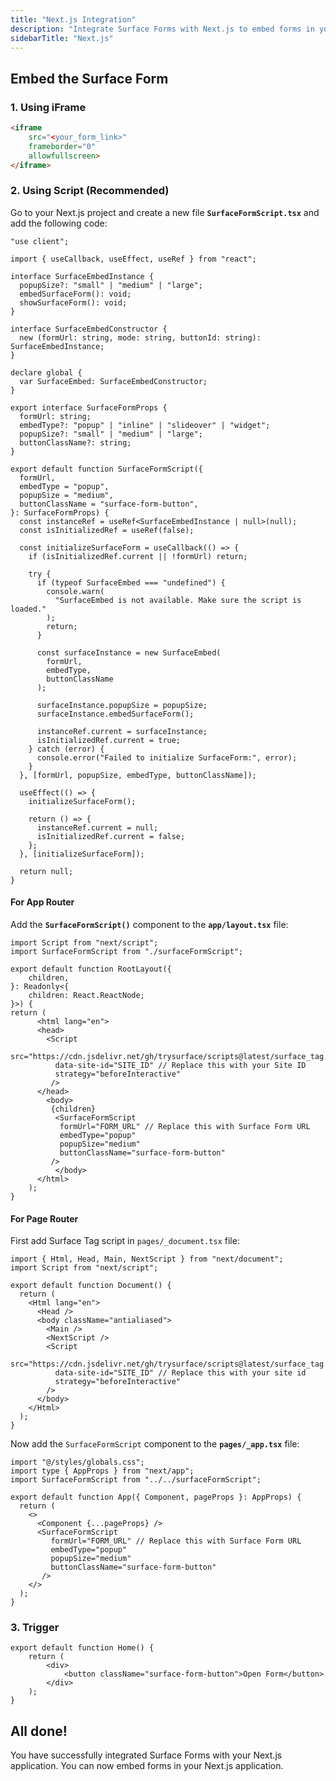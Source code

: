 ```yaml
---
title: "Next.js Integration"
description: "Integrate Surface Forms with Next.js to embed forms in your Next.js application"
sidebarTitle: "Next.js"
---
```


## Embed the Surface Form

### 1. Using iFrame

```html
<iframe
    src="<your_form_link>"
    frameborder="0"
    allowfullscreen>
</iframe>
```

### 2. Using Script (Recommended)

Go to your Next.js project and create a new file **`SurfaceFormScript.tsx`** and add the following code:

```tsx
"use client";

import { useCallback, useEffect, useRef } from "react";

interface SurfaceEmbedInstance {
  popupSize?: "small" | "medium" | "large";
  embedSurfaceForm(): void;
  showSurfaceForm(): void;
}

interface SurfaceEmbedConstructor {
  new (formUrl: string, mode: string, buttonId: string): SurfaceEmbedInstance;
}

declare global {
  var SurfaceEmbed: SurfaceEmbedConstructor;
}

export interface SurfaceFormProps {
  formUrl: string;
  embedType?: "popup" | "inline" | "slideover" | "widget";
  popupSize?: "small" | "medium" | "large";
  buttonClassName?: string;
}

export default function SurfaceFormScript({
  formUrl,
  embedType = "popup",
  popupSize = "medium",
  buttonClassName = "surface-form-button",
}: SurfaceFormProps) {
  const instanceRef = useRef<SurfaceEmbedInstance | null>(null);
  const isInitializedRef = useRef(false);

  const initializeSurfaceForm = useCallback(() => {
    if (isInitializedRef.current || !formUrl) return;

    try {
      if (typeof SurfaceEmbed === "undefined") {
        console.warn(
          "SurfaceEmbed is not available. Make sure the script is loaded."
        );
        return;
      }

      const surfaceInstance = new SurfaceEmbed(
        formUrl,
        embedType,
        buttonClassName
      );

      surfaceInstance.popupSize = popupSize;
      surfaceInstance.embedSurfaceForm();

      instanceRef.current = surfaceInstance;
      isInitializedRef.current = true;
    } catch (error) {
      console.error("Failed to initialize SurfaceForm:", error);
    }
  }, [formUrl, popupSize, embedType, buttonClassName]);

  useEffect(() => {
    initializeSurfaceForm();

    return () => {
      instanceRef.current = null;
      isInitializedRef.current = false;
    };
  }, [initializeSurfaceForm]);

  return null;
}
```

#### For App Router

Add the **`SurfaceFormScript()`** component to the **`app/layout.tsx`** file:

```tsx
import Script from "next/script";
import SurfaceFormScript from "./surfaceFormScript";

export default function RootLayout({
	children,
}: Readonly<{
	children: React.ReactNode;
}>) {
return (
	  <html lang="en">
	  <head>
        <Script
          src="https://cdn.jsdelivr.net/gh/trysurface/scripts@latest/surface_tag.min.js"
          data-site-id="SITE_ID" // Replace this with your Site ID
          strategy="beforeInteractive"
         />
      </head>
		<body>
		 {children}
		  <SurfaceFormScript
           formUrl="FORM_URL" // Replace this with Surface Form URL
           embedType="popup"
           popupSize="medium"
           buttonClassName="surface-form-button"
         />
		  </body>
	  </html>
	);
}
```

#### For Page Router

First add Surface Tag script in `pages/_document.tsx` file:

```tsx
import { Html, Head, Main, NextScript } from "next/document";
import Script from "next/script";

export default function Document() {
  return (
    <Html lang="en">
      <Head />
      <body className="antialiased">
        <Main />
        <NextScript />
        <Script
          src="https://cdn.jsdelivr.net/gh/trysurface/scripts@latest/surface_tag.min.js"
          data-site-id="SITE_ID" // Replace this with your site id
          strategy="beforeInteractive"
        />
      </body>
    </Html>
  );
}
```

Now add the `SurfaceFormScript` component to the **`pages/_app.tsx`** file:

```tsx
import "@/styles/globals.css";
import type { AppProps } from "next/app";
import SurfaceFormScript from "../../surfaceFormScript";

export default function App({ Component, pageProps }: AppProps) {
  return (
    <>
      <Component {...pageProps} />
      <SurfaceFormScript
         formUrl="FORM_URL" // Replace this with Surface Form URL
         embedType="popup"
         popupSize="medium"
         buttonClassName="surface-form-button"
       />
    </>
  );
}
```

### 3. Trigger

```tsx
export default function Home() {
    return (
        <div>
            <button className="surface-form-button">Open Form</button>
        </div>
    );
}
```

## All done!

You have successfully integrated Surface Forms with your Next.js application. You can now embed forms in your Next.js application.
